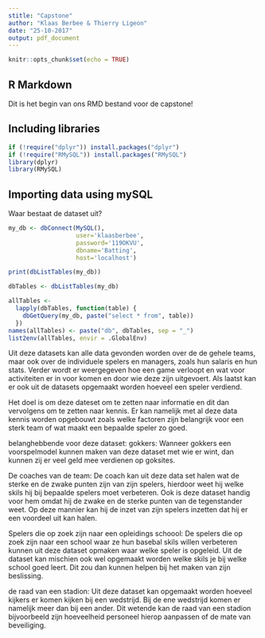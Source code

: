 ```yaml
---
stitle: "Capstone"
author: "Klaas Berbee & Thierry Ligeon"
date: "25-10-2017"
output: pdf_document
---
```


```r
knitr::opts_chunk$set(echo = TRUE)
```

## R Markdown

Dit is het begin van ons RMD bestand voor de capstone!

## Including libraries

```r
if (!require("dplyr")) install.packages("dplyr")
if (!require("RMySQL")) install.packages("RMySQL")
library(dplyr)
library(RMySQL)
```
## Importing data using mySQL
Waar bestaat de dataset uit?
```r
my_db <- dbConnect(MySQL(), 
                   user='klaasberbee', 
                   password='119OKVU', 
                   dbname='Batting', 
                   host='localhost')

print(dbListTables(my_db))
```
```r
dbTables <- dbListTables(my_db)

allTables <-
  lapply(dbTables, function(table) {
    dbGetQuery(my_db, paste("select * from", table))
  })
names(allTables) <- paste("db", dbTables, sep = "_")
list2env(allTables, envir = .GlobalEnv)
```
Uit deze datasets kan alle data gevonden worden over de de gehele teams, maar ook over de individuele spelers en managers, zoals hun salaris en hun stats. Verder wordt er weergegeven hoe een game verloopt en wat voor activiteiten er in voor komen en door wie deze zijn uitgevoert. Als laatst kan er ook uit de datasets opgemaakt worden hoeveel een speler verdiend. 

Het doel is om deze dateset om te zetten naar informatie en dit dan vervolgens om te zetten naar kennis. Er kan namelijk met al deze data kennis worden opgebouwt zoals welke factoren zijn belangrijk voor een sterk team of wat maakt een bepaalde speler zo goed.

belanghebbende voor deze dataset:
gokkers: Wanneer gokkers een voorspelmodel kunnen maken van deze dataset met wie er wint, dan kunnen zij er veel geld mee verdienen op goksites.

De coaches van de team: De coach kan uit deze data set halen wat de sterke en de zwake punten zijn van zijn spelers, hierdoor weet hij welke skils hij bij bepaalde spelers moet verbeteren. Ook is deze dataset handig voor hem omdat hij de zwake en de sterke punten van de tegenstander weet. Op deze mannier kan hij de inzet van zijn spelers inzetten dat hij er een voordeel uit kan halen.

Spelers die op zoek zijn naar een opleidings schoool: De spelers die op zoek zijn naar een school waar ze hun basebal skils willen verbeteren kunnen uit deze dataset opmaken waar welke speler is opgeleid. Uit de dataset kan mischien ook wel opgemaakt worden welke skils je bij welke school goed leert. Dit zou dan kunnen helpen bij het maken van zijn beslissing.

de raad van een stadion: Uit deze dataset kan opgemaakt worden hoeveel kijkers er komen kijken bij een wedstrijd. Bij de ene wedstrijd komen er namelijk meer dan bij een ander. Dit wetende kan de raad van een stadion bijvoorbeeld zijn hoeveelheid personeel hierop aanpassen of de mate van beveiliging.